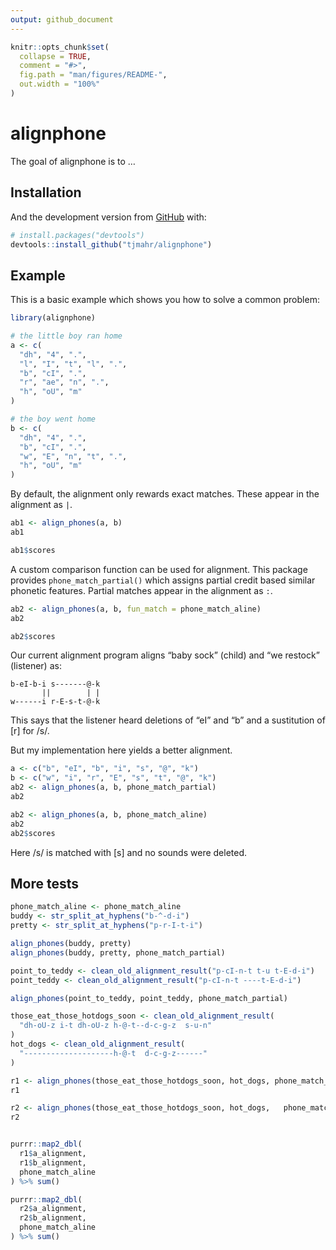```yaml
---
output: github_document
---
```


<!-- README.md is generated from README.Rmd. Please edit that file -->

```r
knitr::opts_chunk$set(
  collapse = TRUE,
  comment = "#>",
  fig.path = "man/figures/README-",
  out.width = "100%"
)
```

# alignphone

<!-- badges: start -->
<!-- badges: end -->

The goal of alignphone is to ...

## Installation

And the development version from [GitHub](https://github.com/) with:

``` r
# install.packages("devtools")
devtools::install_github("tjmahr/alignphone")
```
## Example

This is a basic example which shows you how to solve a common problem:

```r
library(alignphone)

# the little boy ran home
a <- c(
  "dh", "4", ".", 
  "l", "I", "t", "l", ".", 
  "b", "cI", ".", 
  "r", "ae", "n", ".",  
  "h", "oU", "m"
)

# the boy went home
b <- c(
  "dh", "4", ".", 
  "b", "cI", ".", 
  "w", "E", "n", "t", ".", 
  "h", "oU", "m"
)
```

By default, the alignment only rewards exact matches. These appear in the
alignment as `|`.

```r
ab1 <- align_phones(a, b)
ab1

ab1$scores
```

A custom comparison function can be used for alignment. This package provides
`phone_match_partial()` which assigns partial credit based similar
phonetic features. Partial matches appear in the alignment as `:`.

```r
ab2 <- align_phones(a, b, fun_match = phone_match_aline)
ab2

ab2$scores
```

Our current alignment program aligns "baby sock" (child) and "we restock"
(listener) as:

```
b-eI-b-i s-------@-k
       ||        | |
w------i r-E-s-t-@-k
```

This says that the listener heard deletions of "eI" and "b" and a sustitution of
[r] for /s/.

But my implementation here yields a better alignment.

```r
a <- c("b", "eI", "b", "i", "s", "@", "k")
b <- c("w", "i", "r", "E", "s", "t", "@", "k")
ab2 <- align_phones(a, b, phone_match_partial)
ab2

ab2 <- align_phones(a, b, phone_match_aline)
ab2
ab2$scores
```

Here /s/ is matched with [s] and no sounds were deleted.


## More tests

```r
phone_match_aline <- phone_match_aline
buddy <- str_split_at_hyphens("b-^-d-i")
pretty <- str_split_at_hyphens("p-r-I-t-i")

align_phones(buddy, pretty)
align_phones(buddy, pretty, phone_match_partial)
```

```r
point_to_teddy <- clean_old_alignment_result("p-cI-n-t t-u t-E-d-i")
point_teddy <- clean_old_alignment_result("p-cI-n-t ----t-E-d-i")

align_phones(point_to_teddy, point_teddy, phone_match_partial)
```


```r
those_eat_those_hotdogs_soon <- clean_old_alignment_result(
  "dh-oU-z i-t dh-oU-z h-@-t--d-c-g-z  s-u-n"
) 
hot_dogs <- clean_old_alignment_result(
  "--------------------h-@-t  d-c-g-z------"
)

r1 <- align_phones(those_eat_those_hotdogs_soon, hot_dogs, phone_match_partial)
r1

r2 <- align_phones(those_eat_those_hotdogs_soon, hot_dogs,   phone_match_aline)
r2


purrr::map2_dbl(
  r1$a_alignment,
  r1$b_alignment,  
  phone_match_aline
) %>% sum()

purrr::map2_dbl(
  r2$a_alignment,
  r2$b_alignment,  
  phone_match_aline
) %>% sum()

```


